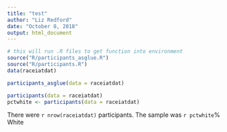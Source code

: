 ```yaml
---
title: "test"
author: "Liz Redford"
date: "October 8, 2018"
output: html_document
---
```


```r

# this will run .R files to get function into environment
source("R/participants_asglue.R")
source("R/participants.R")
data(raceiatdat)

```


```r
participants_asglue(data = raceiatdat)
```

```r
participants(data = raceiatdat)
pctwhite <- participants(data = raceiatdat)
```

There were `r nrow(raceiatdat)` participants. 
The sample was `r pctwhite`% White
